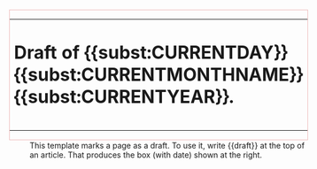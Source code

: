 <div style="float:right;border:solid #EEBBBB 1px;margin:1px;">
{| cellspacing="0" style="background:#FFE7E7;"
| style="font-weight:bold;font-size:24pt;padding:6pt;line-height:1.25em;margin:12pt;" | Draft of {{<includeonly>subst:</includeonly>CURRENTDAY}} {{<includeonly>subst:</includeonly>CURRENTMONTHNAME}} {{<includeonly>subst:</includeonly>CURRENTYEAR}}.
|}
</div><noinclude>


This template marks a page as a draft. To use it, write <nowiki>{{draft}}</nowiki> at the top of an article. That produces the box (with date) shown at the right.

</noinclude>